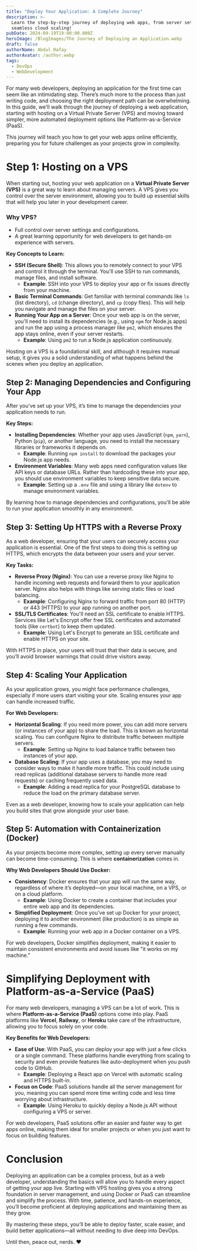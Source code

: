 ```yaml
---
title: "Deploy Your Application: A Complete Journey"
description: >-
  Learn the step-by-step journey of deploying web apps, from server setup to
  seamless cloud scaling!
pubDate: 2024-09-19T19:00:00.000Z
heroImage: /BlogImages/The Journey of Deploying an Application.webp
draft: false
authorName: Abdul Rafay
authorAvatar: /author.webp
tags:
  - DevOps
  - WebDevelopment
---
```


For many web developers, deploying an application for the first time can seem like an intimidating step. There’s much more to the process than just writing code, and choosing the right deployment path can be overwhelming. In this guide, we'll walk through the journey of deploying a web application, starting with hosting on a Virtual Private Server (VPS) and moving toward simpler, more automated deployment options like Platform-as-a-Service (PaaS).

This journey will teach you how to get your web apps online efficiently, preparing you for future challenges as your projects grow in complexity.

# Step 1: Hosting on a VPS

When starting out, hosting your web application on a **Virtual Private Server (VPS)** is a great way to learn about managing servers. A VPS gives you control over the server environment, allowing you to build up essential skills that will help you later in your development career.

### **Why VPS?**

- Full control over server settings and configurations.
- A great learning opportunity for web developers to get hands-on experience with servers.

**Key Concepts to Learn:**

- **SSH (Secure Shell)**: This allows you to remotely connect to your VPS and control it through the terminal. You'll use SSH to run commands, manage files, and install software.
  - **Example**: SSH into your VPS to deploy your app or fix issues directly from your machine.
- **Basic Terminal Commands**: Get familiar with terminal commands like `ls` (list directory), `cd` (change directory), and `cp` (copy files). This will help you navigate and manage the files on your server.
- **Running Your App on a Server**: Once your web app is on the server, you'll need to install its dependencies (e.g., using `npm` for Node.js apps) and run the app using a process manager like `pm2`, which ensures the app stays online, even if your server restarts.
  - **Example**: Using `pm2` to run a Node.js application continuously.

Hosting on a VPS is a foundational skill, and although it requires manual setup, it gives you a solid understanding of what happens behind the scenes when you deploy an application.

## Step 2: Managing Dependencies and Configuring Your App

After you’ve set up your VPS, it’s time to manage the dependencies your application needs to run.

**Key Steps:**

- **Installing Dependencies**: Whether your app uses JavaScript (`npm`, `yarn`), Python (`pip`), or another language, you need to install the necessary libraries or frameworks it depends on.
  - **Example**: Running `npm install` to download the packages your Node.js app needs.
- **Environment Variables**: Many web apps need configuration values like API keys or database URLs. Rather than hardcoding these into your app, you should use environment variables to keep sensitive data secure.
  - **Example**: Setting up a `.env` file and using a library like `dotenv` to manage environment variables.

By learning how to manage dependencies and configurations, you'll be able to run your application smoothly in any environment.

## Step 3: Setting Up HTTPS with a Reverse Proxy

As a web developer, ensuring that your users can securely access your application is essential. One of the first steps to doing this is setting up HTTPS, which encrypts the data between your users and your server.

**Key Tasks:**

- **Reverse Proxy (Nginx)**: You can use a reverse proxy like Nginx to handle incoming web requests and forward them to your application server. Nginx also helps with things like serving static files or load balancing.
  - **Example**: Configuring Nginx to forward traffic from port 80 (HTTP) or 443 (HTTPS) to your app running on another port.
- **SSL/TLS Certificates**: You'll need an SSL certificate to enable HTTPS. Services like Let's Encrypt offer free SSL certificates and automated tools (like `certbot`) to keep them updated.
  - **Example**: Using Let's Encrypt to generate an SSL certificate and enable HTTPS on your site.

With HTTPS in place, your users will trust that their data is secure, and you’ll avoid browser warnings that could drive visitors away.

## Step 4: Scaling Your Application

As your application grows, you might face performance challenges, especially if more users start visiting your site. Scaling ensures your app can handle increased traffic.

**For Web Developers:**

- **Horizontal Scaling**: If you need more power, you can add more servers (or instances of your app) to share the load. This is known as horizontal scaling. You can configure Nginx to distribute traffic between multiple servers.
  - **Example**: Setting up Nginx to load balance traffic between two instances of your app.
- **Database Scaling**: If your app uses a database, you may need to consider ways to make it handle more traffic. This could include using read replicas (additional database servers to handle more read requests) or caching frequently used data.
  - **Example**: Adding a read replica for your PostgreSQL database to reduce the load on the primary database server.

Even as a web developer, knowing how to scale your application can help you build sites that grow alongside your user base.

## Step 5: Automation with Containerization (Docker)

As your projects become more complex, setting up every server manually can become time-consuming. This is where **containerization** comes in.

**Why Web Developers Should Use Docker:**

- **Consistency**: Docker ensures that your app will run the same way, regardless of where it’s deployed—on your local machine, on a VPS, or on a cloud platform.
  - **Example**: Using Docker to create a container that includes your entire web app and its dependencies.
- **Simplified Deployment**: Once you’ve set up Docker for your project, deploying it to another environment (like production) is as simple as running a few commands.
  - **Example**: Running your web app in a Docker container on a VPS.

For web developers, Docker simplifies deployment, making it easier to maintain consistent environments and avoid issues like "it works on my machine."

# Simplifying Deployment with Platform-as-a-Service (PaaS)

For many web developers, managing a VPS can be a lot of work. This is where **Platform-as-a-Service (PaaS)** options come into play. PaaS platforms like **Vercel**, **Railway**, or **Heroku** take care of the infrastructure, allowing you to focus solely on your code.

**Key Benefits for Web Developers:**

- **Ease of Use**: With PaaS, you can deploy your app with just a few clicks or a single command. These platforms handle everything from scaling to security and even provide features like auto-deployment when you push code to GitHub.
  - **Example**: Deploying a React app on Vercel with automatic scaling and HTTPS built-in.
- **Focus on Code**: PaaS solutions handle all the server management for you, meaning you can spend more time writing code and less time worrying about infrastructure.
  - **Example**: Using Heroku to quickly deploy a Node.js API without configuring a VPS or server.

For web developers, PaaS solutions offer an easier and faster way to get apps online, making them ideal for smaller projects or when you just want to focus on building features.

# Conclusion

Deploying an application can be a complex process, but as a web developer, understanding the basics will allow you to handle every aspect of getting your app live. Starting with VPS hosting gives you a strong foundation in server management, and using Docker or PaaS can streamline and simplify the process. With time, patience, and hands-on experience, you’ll become proficient at deploying applications and maintaining them as they grow.

By mastering these steps, you’ll be able to deploy faster, scale easier, and build better applications—all without needing to dive deep into DevOps.

Until then, peace out, nerds. ❤️

